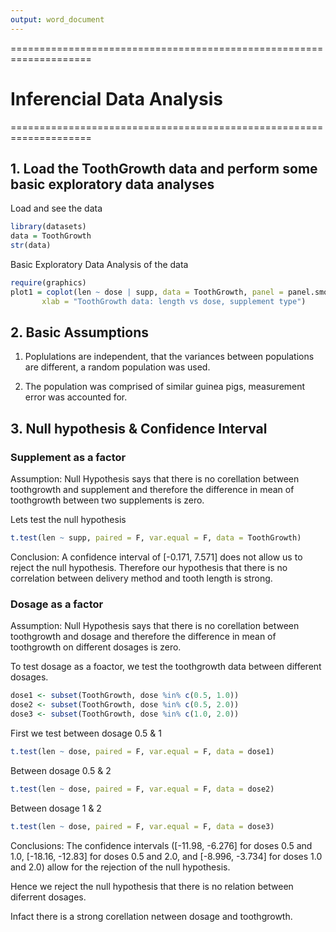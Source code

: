 ```yaml
---
output: word_document
---
```

====================================================================

# Inferencial Data Analysis

====================================================================

## 1. Load the ToothGrowth data and perform some basic exploratory data analyses 

Load and see the data
```r
library(datasets)
data = ToothGrowth
str(data)
```

Basic Exploratory Data Analysis of the data
```r
require(graphics)
plot1 = coplot(len ~ dose | supp, data = ToothGrowth, panel = panel.smooth,
       xlab = "ToothGrowth data: length vs dose, supplement type")
```

## 2. Basic Assumptions

1. Poplulations are independent, that the variances between populations are different, a random population was used. 

2. The population was comprised of similar guinea pigs, measurement error was accounted for.

## 3. Null hypothesis & Confidence Interval

### Supplement as a factor

Assumption: Null Hypothesis says that there is no corellation between toothgrowth and supplement and therefore the difference in mean of toothgrowth between two supplements is zero.

Lets test the null hypothesis
```r
t.test(len ~ supp, paired = F, var.equal = F, data = ToothGrowth)
```

Conclusion: A confidence interval of [-0.171, 7.571] does not allow us to reject the null hypothesis. Therefore our hypothesis that there is no correlation between delivery method and tooth length is strong.

### Dosage as a factor

Assumption: Null Hypothesis says that there is no corellation between toothgrowth and dosage and therefore the difference in mean of toothgrowth on different dosages is zero.

To test dosage as a foactor, we test the toothgrowth data between different dosages.
```r
dose1 <- subset(ToothGrowth, dose %in% c(0.5, 1.0))
dose2 <- subset(ToothGrowth, dose %in% c(0.5, 2.0))
dose3 <- subset(ToothGrowth, dose %in% c(1.0, 2.0))
```

First we test between dosage 0.5 & 1
```r
t.test(len ~ dose, paired = F, var.equal = F, data = dose1)
```

Between dosage 0.5 & 2
```r
t.test(len ~ dose, paired = F, var.equal = F, data = dose2)
```

Between dosage 1 & 2
```r
t.test(len ~ dose, paired = F, var.equal = F, data = dose3)
```

Conclusions: The confidence intervals ([-11.98, -6.276] for doses 0.5 and 1.0, [-18.16, -12.83] for doses 0.5 and 2.0, and [-8.996, -3.734] for doses 1.0 and 2.0) allow for the rejection of the null hypothesis. 

Hence we reject the null hypothesis that there is no relation between diferrent dosages. 

Infact there is a strong corellation netween dosage and toothgrowth.